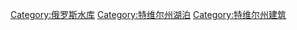 [[Category:俄罗斯水库|Category:俄罗斯水库]]
[[Category:特维尔州湖泊|Category:特维尔州湖泊]]
[[Category:特维尔州建筑|Category:特维尔州建筑]]